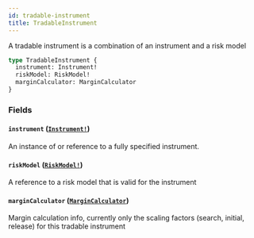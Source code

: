 ```yaml
---
id: tradable-instrument
title: TradableInstrument
---
```


A tradable instrument is a combination of an instrument and a risk model

```graphql
type TradableInstrument {
  instrument: Instrument!
  riskModel: RiskModel!
  marginCalculator: MarginCalculator
}
```

### Fields

#### `instrument` ([`Instrument!`](/docs/graphql/objects/instrument))

An instance of or reference to a fully specified instrument.

#### `riskModel` ([`RiskModel!`](/docs/graphql/unions/risk-model))

A reference to a risk model that is valid for the instrument

#### `marginCalculator` ([`MarginCalculator`](/docs/graphql/objects/margin-calculator))

Margin calculation info, currently only the scaling factors (search, initial, release) for this tradable instrument
